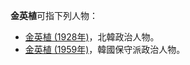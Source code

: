 '''金英植'''可指下列人物：
* [[金英植_(1928年)|金英植 (1928年)]]，北韓政治人物。
* [[金英植_(1959年)|金英植 (1959年)]]，韓國保守派政治人物。

{{disambig|cat=三字金姓人名消歧义|Y}}